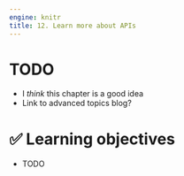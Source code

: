 ```yaml
---
engine: knitr
title: 12. Learn more about APIs
---
```


# TODO

::: nonincremental
-   I *think* this chapter is a good idea
-   Link to advanced topics blog?
:::


# ️✅ Learning objectives

::: nonincremental
-   TODO
:::
